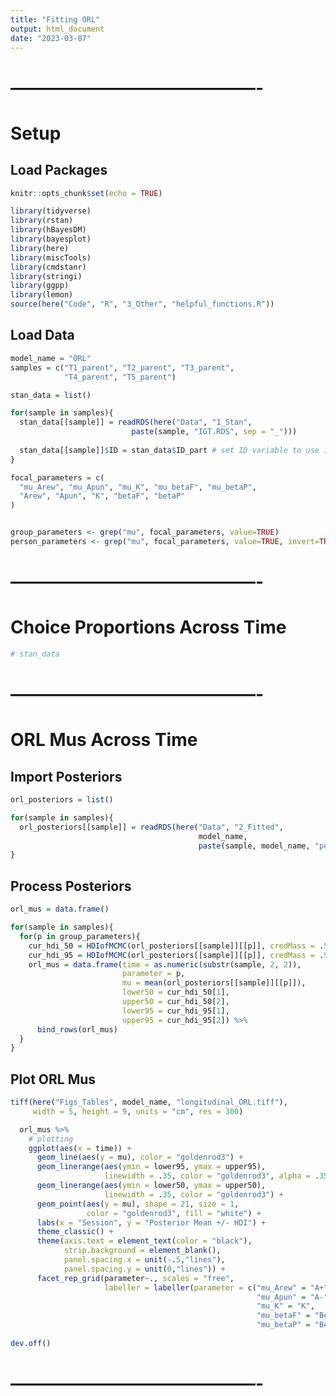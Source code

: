 ```yaml
---
title: "Fitting ORL"
output: html_document
date: "2023-03-07"
---
```




# -------------------------------------------
# Setup
## Load Packages
```r
knitr::opts_chunk$set(echo = TRUE)

library(tidyverse)
library(rstan)
library(hBayesDM)
library(bayesplot)
library(here)
library(miscTools)
library(cmdstanr)
library(stringi)
library(ggpp)
library(lemon)
source(here("Code", "R", "3_Other", "helpful_functions.R"))
```



## Load Data
```r
model_name = "ORL"
samples = c("T1_parent", "T2_parent", "T3_parent", 
            "T4_parent", "T5_parent")

stan_data = list()

for(sample in samples){
  stan_data[[sample]] = readRDS(here("Data", "1_Stan",
                           paste(sample, "IGT.RDS", sep = "_")))
  
  stan_data[[sample]]$ID = stan_data$ID_part # set ID variable to use in stan code
}

focal_parameters = c(
  "mu_Arew", "mu_Apun", "mu_K", "mu_betaF", "mu_betaP",
  "Arew", "Apun", "K", "betaF", "betaP"
)


group_parameters <- grep("mu", focal_parameters, value=TRUE)
person_parameters <- grep("mu", focal_parameters, value=TRUE, invert=TRUE)
```



# -------------------------------------------
# Choice Proportions Across Time
```r
# stan_data
```



# -------------------------------------------
# ORL Mus Across Time
## Import Posteriors
```r
orl_posteriors = list()

for(sample in samples){
  orl_posteriors[[sample]] = readRDS(here("Data", "2_Fitted",
                                          model_name,
                                          paste(sample, model_name, "posteriors.rds", sep = "_")))
}
```



## Process Posteriors
```r
orl_mus = data.frame()

for(sample in samples){
  for(p in group_parameters){
    cur_hdi_50 = HDIofMCMC(orl_posteriors[[sample]][[p]], credMass = .50)
    cur_hdi_95 = HDIofMCMC(orl_posteriors[[sample]][[p]], credMass = .95)
    orl_mus = data.frame(time = as.numeric(substr(sample, 2, 2)),
                         parameter = p,
                         mu = mean(orl_posteriors[[sample]][[p]]),
                         lower50 = cur_hdi_50[1],
                         upper50 = cur_hdi_50[2],
                         lower95 = cur_hdi_95[1],
                         upper95 = cur_hdi_95[2]) %>% 
      bind_rows(orl_mus)
  }
}
```



## Plot ORL Mus
```r
tiff(here("Figs_Tables", model_name, "longitudinal_ORL.tiff"),
     width = 5, height = 9, units = "cm", res = 300)

  orl_mus %>%
    # plotting
    ggplot(aes(x = time)) +
      geom_line(aes(y = mu), color = "goldenrod3") +
      geom_linerange(aes(ymin = lower95, ymax = upper95),
                     linewidth = .35, color = "goldenrod3", alpha = .35) +
      geom_linerange(aes(ymin = lower50, ymax = upper50),
                     linewidth = .35, color = "goldenrod3") +
      geom_point(aes(y = mu), shape = 21, size = 1,
                 color = "goldenrod3", fill = "white") +
      labs(x = "Session", y = "Posterior Mean +/- HDI") +
      theme_classic() +
      theme(axis.text = element_text(color = "black"),
            strip.background = element_blank(),
            panel.spacing.x = unit(-.5,"lines"),
            panel.spacing.y = unit(0,"lines")) +
      facet_rep_grid(parameter~., scales = "free",
                     labeller = labeller(parameter = c("mu_Arew" = "A+",
                                                       "mu_Apun" = "A-",
                                                       "mu_K" = "K",
                                                       "mu_betaF" = "BetaF",
                                                       "mu_betaP" = "BetaP")))
  
dev.off()
```



# -------------------------------------------
```r

```











